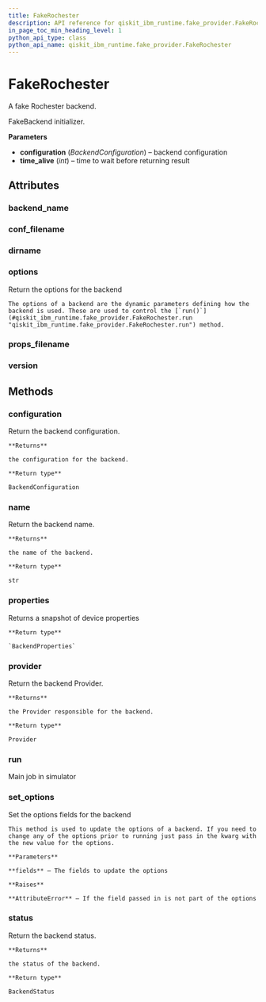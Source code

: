 ```yaml
---
title: FakeRochester
description: API reference for qiskit_ibm_runtime.fake_provider.FakeRochester
in_page_toc_min_heading_level: 1
python_api_type: class
python_api_name: qiskit_ibm_runtime.fake_provider.FakeRochester
---
```


# FakeRochester

<Class id="qiskit_ibm_runtime.fake_provider.FakeRochester" isDedicatedPage={true} github="https://github.com/Qiskit/qiskit-ibm-runtime/tree/stable/0.22/qiskit_ibm_runtime/fake_provider/backends/rochester/fake_rochester.py#L30-L36" signature="FakeRochester">
  A fake Rochester backend.

  FakeBackend initializer.

  **Parameters**

  *   **configuration** (*BackendConfiguration*) – backend configuration
  *   **time\_alive** (*int*) – time to wait before returning result

  ## Attributes

  ### backend\_name

  <Attribute id="qiskit_ibm_runtime.fake_provider.FakeRochester.backend_name" attributeValue="'fake_rochester'" />

  ### conf\_filename

  <Attribute id="qiskit_ibm_runtime.fake_provider.FakeRochester.conf_filename" attributeValue="'conf_rochester.json'" />

  ### dirname

  <Attribute id="qiskit_ibm_runtime.fake_provider.FakeRochester.dirname" attributeValue="'/home/runner/work/qiskit-ibm-runtime/qiskit-ibm-runtime/qiskit_ibm_runtime/fake_provider/backends/rochester'" />

  ### options

  <Attribute id="qiskit_ibm_runtime.fake_provider.FakeRochester.options">
    Return the options for the backend

    The options of a backend are the dynamic parameters defining how the backend is used. These are used to control the [`run()`](#qiskit_ibm_runtime.fake_provider.FakeRochester.run "qiskit_ibm_runtime.fake_provider.FakeRochester.run") method.
  </Attribute>

  ### props\_filename

  <Attribute id="qiskit_ibm_runtime.fake_provider.FakeRochester.props_filename" attributeValue="'props_rochester.json'" />

  ### version

  <Attribute id="qiskit_ibm_runtime.fake_provider.FakeRochester.version" attributeValue="1" />

  ## Methods

  ### configuration

  <Function id="qiskit_ibm_runtime.fake_provider.FakeRochester.configuration" signature="configuration()">
    Return the backend configuration.

    **Returns**

    the configuration for the backend.

    **Return type**

    BackendConfiguration
  </Function>

  ### name

  <Function id="qiskit_ibm_runtime.fake_provider.FakeRochester.name" signature="name()">
    Return the backend name.

    **Returns**

    the name of the backend.

    **Return type**

    str
  </Function>

  ### properties

  <Function id="qiskit_ibm_runtime.fake_provider.FakeRochester.properties" github="https://github.com/Qiskit/qiskit-ibm-runtime/tree/stable/0.22/qiskit_ibm_runtime/fake_provider/fake_qasm_backend.py#L44-L48" signature="properties()">
    Returns a snapshot of device properties

    **Return type**

    `BackendProperties`
  </Function>

  ### provider

  <Function id="qiskit_ibm_runtime.fake_provider.FakeRochester.provider" signature="provider()">
    Return the backend Provider.

    **Returns**

    the Provider responsible for the backend.

    **Return type**

    Provider
  </Function>

  ### run

  <Function id="qiskit_ibm_runtime.fake_provider.FakeRochester.run" github="https://github.com/Qiskit/qiskit-ibm-runtime/tree/stable/0.22/qiskit_ibm_runtime/fake_provider/fake_backend.py#L545-L574" signature="run(run_input, **kwargs)">
    Main job in simulator
  </Function>

  ### set\_options

  <Function id="qiskit_ibm_runtime.fake_provider.FakeRochester.set_options" signature="set_options(**fields)">
    Set the options fields for the backend

    This method is used to update the options of a backend. If you need to change any of the options prior to running just pass in the kwarg with the new value for the options.

    **Parameters**

    **fields** – The fields to update the options

    **Raises**

    **AttributeError** – If the field passed in is not part of the options
  </Function>

  ### status

  <Function id="qiskit_ibm_runtime.fake_provider.FakeRochester.status" signature="status()">
    Return the backend status.

    **Returns**

    the status of the backend.

    **Return type**

    BackendStatus
  </Function>
</Class>

